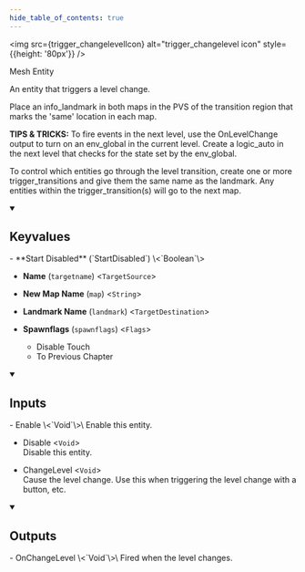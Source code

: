 ```yaml
---
hide_table_of_contents: true
---
```


<!---
!!!!!!
THIS PAGE IS AUTOGENERATED FROM GAME FGD DEFINITIONS!
DO NOT EDIT MANUALLY!
!!!!!!

In order to make edits, you can make an annotation file in /fgd_dump_overrides
-->



<img src={trigger_changelevelIcon} alt="trigger_changelevel icon" style={{height: '80px'}} />

Mesh Entity

An entity that triggers a level change.

Place an info_landmark in both maps in the PVS of the transition region that marks the 'same' location in each map.

<b>TIPS & TRICKS:</b>
To fire events in the next level, use the OnLevelChange output to turn on an env_global in the current level.  Create a logic_auto in the next level that checks for the state set by the env_global.

To control which entities go through the level transition, create one or more trigger_transitions and give them the same name as the landmark. Any entities within the trigger_transition(s) will go to the next map.

<details open>
<summary><h2>Keyvalues</h2></summary>
- **Start Disabled** (`StartDisabled`) \<`Boolean`\>

- **Name** (`targetname`) \<`TargetSource`\>

- **New Map Name** (`map`) \<`String`\>

- **Landmark Name** (`landmark`) \<`TargetDestination`\>

- **Spawnflags** (`spawnflags`) \<`Flags`\>
  - Disable Touch 
  - To Previous Chapter 



 </details>
<details open>
<summary><h2>Inputs</h2></summary>
- Enable \<`Void`\>\
Enable this entity.

- Disable \<`Void`\>\
Disable this entity.

- ChangeLevel \<`Void`\>\
Cause the level change. Use this when triggering the level change with a button, etc.


 </details>
<details open>
<summary><h2>Outputs</h2></summary>
- OnChangeLevel \<`Void`\>\
Fired when the level changes.


 </details>